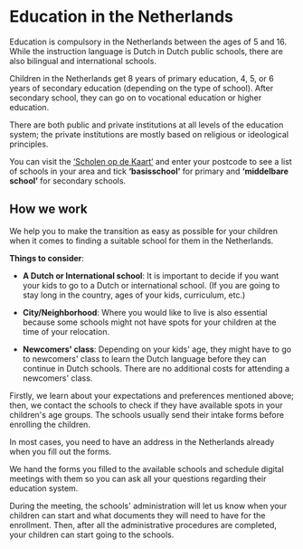 
# Education in the Netherlands
Education is compulsory in the Netherlands between the ages of 5 and 16. While the instruction language is Dutch in Dutch public schools, there are also bilingual and international schools. 

Children in the Netherlands get 8 years of primary education, 4, 5, or 6 years of secondary education (depending on the type of school). After secondary school, they can go on to vocational education or higher education.

There are both public and private institutions at all levels of the education system; the private institutions are mostly based on religious or ideological principles.

You can visit the [‘Scholen op de Kaart’](https://scholenopdekaart.nl/) and enter your postcode to see a list of schools in your area and tick **‘basisschool’** for primary and **‘middelbare school’** for secondary schools. 

<Youtube id="uuJ82w2CnJk" />

## How we work
We help you to make the transition as easy as possible for your children when it comes to finding a suitable school for them in the Netherlands.

**Things to consider**:

- **A Dutch or International school**: It is important to decide if you want your kids to go to a Dutch or international school. (If you are going to stay long in the country, ages of your kids, curriculum, etc.)

- **City/Neighborhood**: Where you would like to live is also essential because some schools might not have spots for your children at the time of your relocation.

- **Newcomers' class**: Depending on your kids' age, they might have to go to newcomers' class to learn the Dutch language before they can continue in Dutch schools. There are no additional costs for attending a newcomers' class.

Firstly, we learn about your expectations and preferences mentioned above; then, we contact the schools to check if they have available spots in your children's age groups. The schools usually send their intake forms before enrolling the children.

<Callout>
    In most cases, you need to have an address in the Netherlands already when you fill out the forms.
</Callout>

We hand the forms you filled to the available schools and schedule digital meetings with them so you can ask all your questions regarding their education system.

During the meeting, the schools' administration will let us know when your children can start and what documents they will need to have for the enrollment. Then, after all the administrative procedures are completed, your children can start going to the schools.
